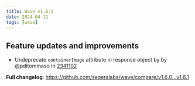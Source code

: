 ```yaml
---
title: Wave v1.6.1
date: 2024-04-11
tags: [wave]
---
```


## Feature updates and improvements

- Undeprecate `containerImage` attribute in response object by  by @pditommaso in [2341102](https://github.com/seqeralabs/wave/commit/23411028d3a9cbd05e34247b3cdb93ef5c5b1dcc)

**Full changelog**: https://github.com/seqeralabs/wave/compare/v1.6.0...v1.6.1
